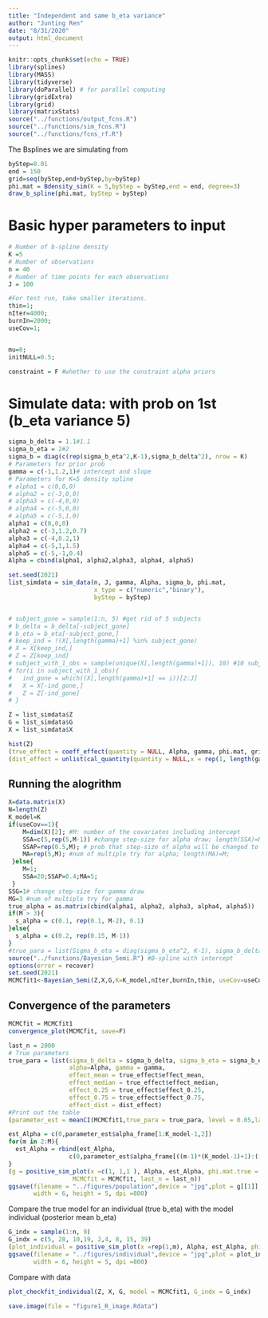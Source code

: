 ---
title: "Independent and same b_eta variance"
author: "Junting Ren"
date: "8/31/2020"
output: html_document
---

```{r setup, include=FALSE}
knitr::opts_chunk$set(echo = TRUE)
library(splines)
library(MASS)
library(tidyverse)
library(doParallel) # for parallel computing
library(gridExtra)
library(grid)
library(matrixStats)
source("../functions/output_fcns.R")
source("../functions/sim_fcns.R")
source("../functions/fcns_rf.R")
```


The Bsplines we are simulating from
```{r}
byStep=0.01
end = 150
grid=seq(byStep,end+byStep,by=byStep)
phi.mat = Bdensity_sim(K = 5,byStep = byStep,end = end, degree=3)
draw_b_spline(phi.mat, byStep = byStep)
```

# Basic hyper parameters to input
```{r}
# Number of b-spline density
K =5
# Number of observations
n = 40
# Number of time points for each observations
J = 100 

#For test run, take smaller iterations.
thin=1;
nIter=4000;
burnIn=2000;
useCov=1;


mu=0;
initNULL=0.5;

constraint = F #whether to use the constraint alpha priors

```


# Simulate data: with prob on 1st (b_eta variance 5)



```{r}
sigma_b_delta = 1.1#1.1
sigma_b_eta = 2#2
sigma_b = diag(c(rep(sigma_b_eta^2,K-1),sigma_b_delta^2), nrow = K)
# Parameters for prior prob
gamma = c(-1,1.2,1)# intercept and slope
# Parameters for K=5 density spline
# alpha1 = c(0,0,0)
# alpha2 = c(-3,0,0)
# alpha3 = c(-4,0,0)
# alpha4 = c(-5,0,0)
# alpha5 = c(-5,1,0)
alpha1 = c(0,0,0)
alpha2 = c(-3,1.2,0.7)
alpha3 = c(-4,0.2,1)
alpha4 = c(-5,1,1.5)
alpha5 = c(-5,-1,0.4)
Alpha = cbind(alpha1, alpha2,alpha3, alpha4, alpha5)

set.seed(2021)
list_simdata = sim_data(n, J, gamma, Alpha, sigma_b, phi.mat, 
                        x_type = c("numeric","binary"), 
                        byStep = byStep)


# subject_gone = sample(1:n, 5) #get rid of 5 subjects
# b_delta = b_delta[-subject_gone]
# b_eta = b_eta[-subject_gone,]
# keep_ind = !(X[,length(gamma)+1] %in% subject_gone)
# X = X[keep_ind,]
# Z = Z[keep_ind]
# subject_with_1_obs = sample(unique(X[,length(gamma)+1]), 10) #10 subjects with 1 observation
# for(i in subject_with_1_obs){
#   ind_gone = which((X[,length(gamma)+1] == i))[2:J]
#   X = X[-ind_gone,]
#   Z = Z[-ind_gone]
# }

Z = list_simdata$Z
G = list_simdata$G
X = list_simdata$X

hist(Z)
(true_effect = coeff_effect(quantity = NULL, Alpha, gamma, phi.mat, grid, byStep))
(dist_effect = unlist(cal_quantity(quantity = NULL,x = rep(1, length(gamma)), Alpha, gamma, phi.mat, grid, byStep)))
```



## Running the alogrithm
```{r results=F, message = F}
X=data.matrix(X)
N=length(Z)
K_model=K
if(useCov==1){
 	M=dim(X)[2]; #M: number of the covariates including intercept
 	SSA=c(5,rep(5,M-1)) #change step-size for alpha draw; length(SSA)=M 
 	SSAP=rep(0.5,M); # prob that step-size of alpha will be changed to SSA; length(SSAP)=M;
 	MA=rep(5,M); #num of multiple try for alpha; length(MA)=M;
 }else{
 	M=1;
 	SSA=20;SSAP=0.4;MA=5;
 }
SSG=1# change step-size for gamma draw
MG=3 #num of multiple try for gamma
true_alpha = as.matrix(cbind(alpha1, alpha2, alpha3, alpha4, alpha5)) 
if(M > 3){
  s_alpha = c(0.1, rep(0.1, M-2), 0.1)
}else{
  s_alpha = c(0.2, rep(0.15, M-1))
}
#true_para = list(Sigma_b_eta = diag(sigma_b_eta^2, K-1), sigma_b_delta_sq = sigma_b_delta^2, b_eta = list_simdata$b_eta, Alpha = true_alpha,b_delta = list_simdata$b_delta, Gamma = gamma)
source("../functions/Bayesian_Semi.R") #B-spline with intercept
options(error = recover)
set.seed(2021)
MCMCfit1<-Bayesian_Semi(Z,X,G,K=K_model,nIter,burnIn,thin, useCov=useCov,  byStep=byStep, same_b_eta_variance = T,max_Z = end,s_b_eta = 2, c = 0.01, d = 0.01, alpha_prior_var = 2.5, gamma_prior_var=2.5, same_var = F)
```
## Convergence of the parameters
```{r}
MCMCfit = MCMCfit1
convergence_plot(MCMCfit, save=F)
```


```{r}
last_n = 2000
# True parameters
true_para = list(sigma_b_delta = sigma_b_delta, sigma_b_eta = sigma_b_eta, 
                 alpha=Alpha, gamma = gamma, 
                 effect_mean = true_effect$effect_mean, 
                 effect_median = true_effect$effect_median,
                 effect_0.25 = true_effect$effect_0.25,
                 effect_0.75 = true_effect$effect_0.75,
                 effect_dist = dist_effect)
#Print out the table
(parameter_est = meanCI(MCMCfit1,true_para = true_para, level = 0.05,last_n = last_n ))
```


```{r}
est_Alpha = c(0,parameter_est$alpha_frame[1:K_model-1,2])
for(m in 2:M){
  est_Alpha = rbind(est_Alpha,
                 c(0,parameter_est$alpha_frame[((m-1)*(K_model-1)+1):((m-1)*(K_model-1)+K_model-1),2]))
}
(g = positive_sim_plot(x =c(1, 1,1 ), Alpha, est_Alpha, phi.mat.true = phi.mat,phi.mat.model = MCMCfit$Bden_raw, byStep = byStep, 
                  MCMCfit = MCMCfit, last_n = last_n))
ggsave(filename = "../figures/population",device = "jpg",plot = g[[1]],
       width = 6, height = 5, dpi =800)
```



Compare the true model for an individual (true b_eta) with the model individual (posterior mean b_eta)
```{r}
G_indx = sample(1:n, 9)
G_indx = c(5, 28, 10,19, 2,4, 8, 15, 39)
(plot_individual = positive_sim_plot(x =rep(1,m), Alpha, est_Alpha, phi.mat.true = phi.mat, phi.mat.model = MCMCfit$Bden_raw, byStep = byStep, G = G, MCMCfit = MCMCfit1, true_b_eta = list_simdata$b_eta, X = X,G_indx=G_indx, last_n = last_n))
ggsave(filename = "../figures/individual",device = "jpg",plot = plot_individual,
       width = 6, height = 5, dpi =800)
```

Compare with data
```{r}
plot_checkfit_individual(Z, X, G, model = MCMCfit1, G_indx = G_indx)
```

```{r}
save.image(file = "figure1_R_image.Rdata")
```

